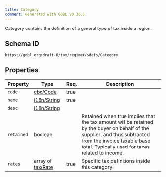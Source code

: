 ```yaml
---
title: Category
comment: Generated with GOBL v0.36.0
---
```


Category contains the definition of a general type of tax inside a region.

## Schema ID

`https://gobl.org/draft-0/tax/regime#/$defs/Category`

## Properties

| Property   | Type                                   | Req. | Description                                                                                                                                                                                                  |
|------------|----------------------------------------|------|--------------------------------------------------------------------------------------------------------------------------------------------------------------------------------------------------------------|
| `code`     | [cbc/Code](/draft-0/cbc/code)          | true |                                                                                                                                                                                                              |
| `name`     | [i18n/String](/draft-0/i18n/string)    | true |                                                                                                                                                                                                              |
| `desc`     | [i18n/String](/draft-0/i18n/string)    |      |                                                                                                                                                                                                              |
| `retained` | boolean                                |      | Retained when true implies that the tax amount will be retained by the buyer on behalf of the supplier, and thus subtracted from the invoice taxable base total. Typically used for taxes related to income. |
| `rates`    | array of [tax/Rate](/draft-0/tax/rate) | true | Specific tax definitions inside this category.                                                                                                                                                               |

